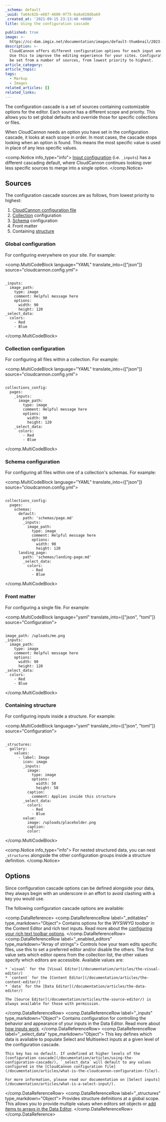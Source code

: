 ```yaml
---
_schema: default
_uuid: fa64c62b-e687-4600-9f75-6a8a928dba69
_created_at: '2021-09-15 23:13:40 +0000'
title: Using the configuration cascade

published: true
image: >-
  https://cc-dam.imgix.net/documentation/images/default-thumbnail/2023-Q4/CloudCannon-Documentation-Thumbnail.png
description: >-
  CloudCannon offers different configuration options for each input and editor.
  Use this to improve the editing experience for your sites. Configuration can
  be set from a number of sources, from lowest priority to highest.
article_category:
article_topic:
tags:
  - Markup
  - Images
related_articles: []
related_links:
---
```

The configuration cascade is a set of sources containing customizable options for the editor. Each source has a different scope and priority. This allows you to set global defaults and override those for specific collections or files.

When CloudCannon needs an option you have set in the configuration cascade, it looks at each scope in order. In most cases, the cascade stops looking when an option is found. This means the most specific value is used in place of any less specific values.

<comp.Notice info_type="info">
  [Input configuration](/documentation/articles/what-are-inputs/) (i.e. `_inputs`) has a different cascading default, where CloudCannon continues looking over less specific sources to merge into a single option.
</comp.Notice>

## Sources

The configuration cascade sources are as follows, from lowest priority to highest:

1. [CloudCannon configuration file](/documentation/articles/create-your-cloudcannon-configuration-file/)
2. [Collection](/documentation/articles/what-is-a-collection/) configuration
3. [Schema](/documentation/articles/what-is-a-schema/) configuration
4. Front matter
5. Containing [structure](/documentation/articles/what-is-a-structure/)

### Global configuration

For configuring everywhere on your site. For example:

<comp.MultiCodeBlock language="YAML" translate_into={["json"]} source="cloudcannon.config.yml">
```

_inputs:
  image_path:
    type: image
    comment: Helpful message here
    options:
      width: 90
      height: 120
_select_data:
  colors:
    - Red
    - Blue

```
</comp.MultiCodeBlock>

### Collection configuration

For configuring all files within a collection. For example:

<comp.MultiCodeBlock language="YAML" translate_into={["json"]} source="cloudcannon.config.yml">
```

collections_config:
  pages:
    _inputs:
      image_path:
        type: image
        comment: Helpful message here
        options:
          width: 90
          height: 120
    _select_data:
      colors:
        - Red
        - Blue

```
</comp.MultiCodeBlock>

### Schema configuration

For configuring all files within one of a collection's schemas. For example:

<comp.MultiCodeBlock language="YAML" translate_into={["json"]} source="cloudcannon.config.yml">
```

collections_config:
  pages:
    schemas:
      default:
        path: 'schemas/page.md'
        _inputs:
          image_path:
            type: image
            comment: Helpful message here
            options:
              width: 90
              height: 120
      landing_page:
        path: 'schemas/landing-page.md'
        _select_data:
          colors:
            - Red
            - Blue

```
</comp.MultiCodeBlock>

### Front matter

For configuring a single file. For example:

<comp.MultiCodeBlock language="yaml" translate_into={["json", "toml"]} source="Configuration">
```

image_path: /uploads/me.png
_inputs:
  image_path:
    type: image
    comment: Helpful message here
    options:
      width: 90
      height: 120
_select_data:
  colors:
    - Red
    - Blue

```
</comp.MultiCodeBlock>

### Containing structure

For configuring inputs inside a structure. For example:

<comp.MultiCodeBlock language="yaml" translate_into={["json", "toml"]} source="Configuration">
```

_structures:
  gallery:
    values:
      - label: Image
        icon: image
        _inputs:
          image:
            type: image
            options:
              width: 50
              height: 50
          caption:
            comment: Applies inside this structure
        _select_data:
          colors:
            - Red
            - Blue
        value:
          image: /uploads/placeholder.png
          caption:
          color:

```
</comp.MultiCodeBlock>

<comp.Notice info_type="info">
  For nested structured data, you can nest `_structures` alongside the other configuration groups inside a structure definition.
</comp.Notice>

## Options

Since configuration cascade options can be defined alongside your data, they always begin with an underscore in an effort to avoid clashing with a key you would use.

The following configuration cascade options are available:

<comp.DataReference>
  <comp.DataReferenceRow label="_editables" type_markdown="Object">
    Contains options for the *WYSIWYG toolbar* in the Content Editor and rich text inputs. Read more about the [configuring your rich text toolbar options](/documentation/articles/configuring-toolbars).
  </comp.DataReferenceRow>
  <comp.DataReferenceRow label="_enabled_editors" type_markdown="Array of strings">
    Controls how your team edits specific files, use this to set a preferred editor and/or disable the others. The first value sets which editor opens from the collection list, the other values specify which editors are accessible. Available values are:

    * `visual` for the [Visual Editor](/documentation/articles/the-visual-editor/)
    * `content` for the [Content Editor](/documentation/articles/the-content-editor/)
    * `data` for the [Data Editor](/documentation/articles/the-data-editor/)

    The [Source Editor](/documentation/articles/the-source-editor/) is always available for those with permission.
  </comp.DataReferenceRow>
  <comp.DataReferenceRow label="_inputs" type_markdown="Object">
    Contains configuration for controlling the behavior and appearance of your inputs in the Data Editor. Read more about [how inputs work](/documentation/articles/what-are-inputs/).
  </comp.DataReferenceRow>
  <comp.DataReferenceRow label="_select_data" type_markdown="Object">
    This key defines which data is available to populate Select and Multiselect inputs at a given level of the configuration cascade.

    This key has no default. If undefined at higher levels of the [configuration cascade](/documentation/articles/using-the-configuration-cascade/), `_select_data` will default to any values configured in the [CloudCannon configuration file](/documentation/articles/what-is-the-cloudcannon-configuration-file/).

    For more information, please read our documentation on [Select inputs](/documentation/articles/what-is-a-select-input/).
  </comp.DataReferenceRow>
  <comp.DataReferenceRow label="_structures" type_markdown="Object">
    Provides structure definitions at a global scope. This allows you to provide multiple values when editors set objects or [add items to arrays in the Data Editor](/documentation/articles/create-a-structure/).
  </comp.DataReferenceRow>
</comp.DataReference>